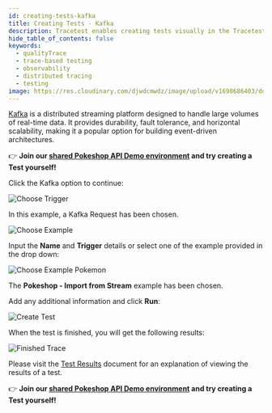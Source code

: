```yaml
---
id: creating-tests-kafka
title: Creating Tests - Kafka
description: Tracetest enables creating tests visually in the Tracetest Web UI.
hide_table_of_contents: false
keywords:
  - qualityTrace
  - trace-based testing
  - observability
  - distributed tracing
  - testing
image: https://res.cloudinary.com/djwdcmwdz/image/upload/v1698686403/docs/Blog_Thumbnail_14_rsvkmo.jpg
---
```


[Kafka](https://kafka.apache.org/) is a distributed streaming platform designed to handle large volumes of real-time data. It provides durability, fault tolerance, and horizontal scalability, making it a popular option for building event-driven architectures.

👉 **Join our [shared Pokeshop API Demo environment](https://app.qualityTrace.io/organizations/ttorg_2179a9cd8ba8dfa5/invites/invite_760904a64b4b9dc9/accept) and try creating a Test yourself!**

Click the Kafka option to continue:

![Choose Trigger](../img/choose-trigger-0.16.png)

In this example, a Kafka Request has been chosen.

![Choose Example](../img/choose-example-kafka-0.16.png)

Input the **Name** and **Trigger** details or select one of the example provided in the drop down:

![Choose Example Pokemon](../img/choose-example-pokemon-kafka-0.16.png)

The **Pokeshop - Import from Stream** example has been chosen.

Add any additional information and click **Run**:

![Create Test](../img/provide-addl-information-kafka-0.16.png)

When the test is finished, you will get the following results:

![Finished Trace](../img/finished-trace-kafka-0.16.png)

Please visit the [Test Results](../web-ui/test-results.mdx) document for an explanation of viewing the results of a test.

👉 **Join our [shared Pokeshop API Demo environment](https://app.qualityTrace.io/organizations/ttorg_2179a9cd8ba8dfa5/invites/invite_760904a64b4b9dc9/accept) and try creating a Test yourself!**


